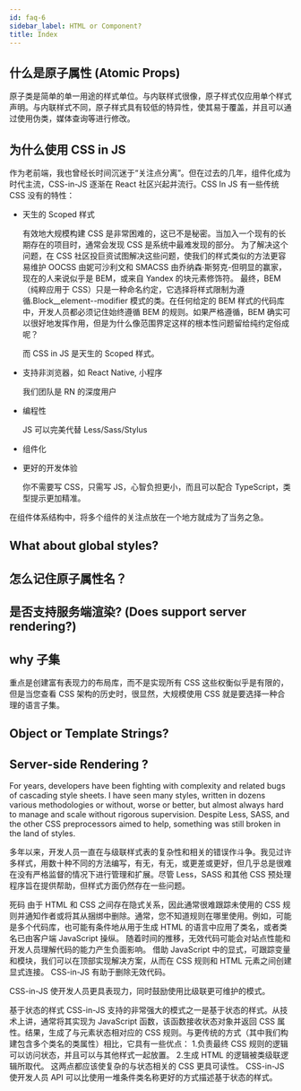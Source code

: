 ```yaml
---
id: faq-6
sidebar_label: HTML or Component?
title: Index
---
```


## 什么是原子属性 (Atomic Props)

原子类是简单的单一用途的样式单位。与内联样式很像，原子样式仅应用单个样式声明。与内联样式不同，原子样式具有较低的特异性，使其易于覆盖，并且可以通过使用伪类，媒体查询等进行修改。

## 为什么使用 CSS in JS

作为老前端，我也曾经长时间沉迷于“关注点分离”。但在过去的几年，组件化成为时代主流，CSS-in-JS 逐渐在 React 社区兴起并流行。CSS In JS 有一些传统 CSS 没有的特性：

- 天生的 Scoped 样式

  有效地大规模构建 CSS 是非常困难的，这已不是秘密。当加入一个现有的长期存在的项目时，通常会发现 CSS 是系统中最难发现的部分。
  为了解决这个问题，在 CSS 社区投巨资试图解决这些问题，使我们的样式类似的方法更容易维护 OOCSS 由妮可沙利文和 SMACSS 由乔纳森·斯努克-但明显的赢家，现在的人来说似乎是 BEM，或来自 Yandex 的块元素修饰符。
  最终，BEM（纯粹应用于 CSS）只是一种命名约定，它选择将样式限制为遵循.Block\_\_element--modifier 模式的类。在任何给定的 BEM 样式的代码库中，开发人员都必须记住始终遵循 BEM 的规则。如果严格遵循，BEM 确实可以很好地发挥作用，但是为什么像范围界定这样的根本性问题留给纯约定俗成呢？

  而 CSS in JS 是天生的 Scoped 样式。

- 支持非浏览器，如 React Native, 小程序

  我们团队是 RN 的深度用户

- 编程性

  JS 可以完美代替 Less/Sass/Stylus

- 组件化

- 更好的开发体验

  你不需要写 CSS，只需写 JS，心智负担更小，而且可以配合 TypeScript，类型提示更加精准。

在组件体系结构中，将多个组件的关注点放在一个地方就成为了当务之急。

## What about global styles?

## 怎么记住原子属性名？

## 是否支持服务端渲染? (Does support server rendering?)

## why 子集

重点是创建富有表现力的布局库，而不是实现所有 CSS 这些权衡似乎是有限的，但是当您查看 CSS 架构的历史时，很显然，大规模使用 CSS 就是要选择一种合理的语言子集。

## Object or Template Strings?

## Server-side Rendering ?

For years, developers have been fighting with complexity and related bugs of cascading style sheets. I have seen many styles, written in dozens various methodologies or without, worse or better, but almost always hard to manage and scale without rigorous supervision. Despite Less, SASS, and the other CSS preprocessors aimed to help, something was still broken in the land of styles.

多年以来，开发人员一直在与级联样式表的复杂性和相关的错误作斗争。我见过许多样式，用数十种不同的方法编写，有无，有无，或更差或更好，但几乎总是很难在没有严格监督的情况下进行管理和扩展。尽管 Less，SASS 和其他 CSS 预处理程序旨在提供帮助，但样式方面仍然存在一些问题。

死码
由于 HTML 和 CSS 之间存在隐式关系，因此通常很难跟踪未使用的 CSS 规则并通知作者或将其从捆绑中删除。通常，您不知道规则在哪里使用。例如，可能是多个代码库，也可能有条件地从用于生成 HTML 的语言中应用了类名，或者类名已由客户端 JavaScript 操纵。
随着时间的推移，无效代码可能会对站点性能和开发人员理解代码的能力产生负面影响。
借助 JavaScript 中的显式，可跟踪变量和模块，我们可以在顶部实现解决方案，从而在 CSS 规则和 HTML 元素之间创建显式连接。
CSS-in-JS 有助于删除无效代码。

CSS-in-JS 使开发人员更具表现力，同时鼓励使用比级联更可维护的模式。

基于状态的样式
CSS-in-JS 支持的非常强大的模式之一是基于状态的样式。从技术上讲，通常将其实现为 JavaScript 函数，该函数接收状态对象并返回 CSS 属性。结果，生成了与元素状态相对应的 CSS 规则。与更传统的方式（其中我们构建包含多个类名的类属性）相比，它具有一些优点： 1.负责最终 CSS 规则的逻辑可以访问状态，并且可以与其他样式一起放置。 2.生成 HTML 的逻辑被类级联逻辑所取代。
这两点都应该使复杂的与状态相关的 CSS 更具可读性。
CSS-in-JS 使开发人员 API 可以比使用一堆条件类名称更好的方式描述基于状态的样式。
